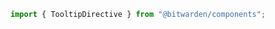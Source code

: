 

<Meta of={stories} />

```ts
import { TooltipDirective } from "@bitwarden/components";
```

<Title />
<Description />

### Tooltip usage

The `TooltipComponent` can't be used on its own. It must be applied via the `TooltipDirective`.

The `IconButtonComponent` will automatically apply a tooltip based on the component's `label` input.

#### Adding the tooltip to the host element's `aria-describedby` list

The `addTooltipToDescribedby="true"` model input can be used to add the tooltip id to the list of
the host element's `aria-describedby` element IDs.

NOTE: This behavior is not always necessary and could be redundant if the host element's aria
attributes already convey the same message as the tooltip. Use only when the tooltip is extra,
non-essential contextual information.

<Primary />
<Controls />

## Stories

### All available positions

<Canvas of={stories.AllPositions} />

### Used with a long content

<Canvas of={stories.LongContent} />

### On disabled element

<Canvas of={stories.OnDisabledButton} />

### On a Button

<Canvas of={stories.OnNonIconButton} />
